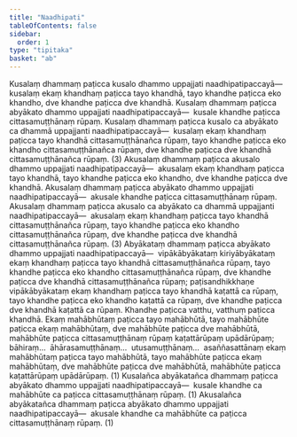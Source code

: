 ```yaml
---
title: "Naadhipati"
tableOfContents: false
sidebar:
  order: 1
type: "tipitaka"
basket: "ab"
---
```



<DynamicBreadcrumb />

<Division number="36">

<Paragraph number="212">
Kusalaṃ dhammaṃ paṭicca kusalo dhammo uppajjati naadhipatipaccayā—  kusalaṃ ekaṃ khandhaṃ paṭicca tayo khandhā, tayo khandhe paṭicca eko khandho, dve khandhe paṭicca dve khandhā. Kusalaṃ dhammaṃ paṭicca abyākato dhammo uppajjati naadhipatipaccayā—  kusale khandhe paṭicca cittasamuṭṭhānaṃ rūpaṃ. Kusalaṃ dhammaṃ paṭicca kusalo ca abyākato ca dhammā uppajjanti naadhipatipaccayā—  kusalaṃ ekaṃ khandhaṃ paṭicca tayo khandhā cittasamuṭṭhānañca rūpaṃ, tayo khandhe paṭicca eko khandho cittasamuṭṭhānañca rūpaṃ, dve khandhe paṭicca dve khandhā cittasamuṭṭhānañca rūpaṃ. (3)
</Paragraph>

<Paragraph number="213">
Akusalaṃ dhammaṃ paṭicca akusalo dhammo uppajjati naadhipatipaccayā—  akusalaṃ ekaṃ khandhaṃ paṭicca tayo khandhā, tayo khandhe paṭicca eko khandho, dve khandhe paṭicca dve khandhā. Akusalaṃ dhammaṃ paṭicca abyākato dhammo uppajjati naadhipatipaccayā—  akusale khandhe paṭicca cittasamuṭṭhānaṃ rūpaṃ. Akusalaṃ dhammaṃ paṭicca akusalo ca abyākato ca dhammā uppajjanti naadhipatipaccayā—  akusalaṃ ekaṃ khandhaṃ paṭicca tayo khandhā cittasamuṭṭhānañca rūpaṃ, tayo khandhe paṭicca eko khandho cittasamuṭṭhānañca rūpaṃ, dve khandhe paṭicca dve khandhā cittasamuṭṭhānañca rūpaṃ. (3)
</Paragraph>

<Paragraph number="214">
Abyākataṃ dhammaṃ paṭicca abyākato dhammo uppajjati naadhipatipaccayā—  vipākābyākataṃ kiriyābyākataṃ ekaṃ khandhaṃ paṭicca tayo khandhā cittasamuṭṭhānañca rūpaṃ, tayo khandhe paṭicca eko khandho cittasamuṭṭhānañca rūpaṃ, dve khandhe paṭicca dve khandhā cittasamuṭṭhānañca rūpaṃ; paṭisandhikkhaṇe vipākābyākataṃ ekaṃ khandhaṃ paṭicca tayo khandhā kaṭattā ca rūpaṃ, tayo khandhe paṭicca eko khandho kaṭattā ca rūpaṃ, dve khandhe paṭicca dve khandhā kaṭattā ca rūpaṃ. Khandhe paṭicca vatthu, vatthuṃ paṭicca khandhā. Ekaṃ mahābhūtaṃ paṭicca tayo mahābhūtā, tayo mahābhūte paṭicca ekaṃ mahābhūtaṃ, dve mahābhūte paṭicca dve mahābhūtā, mahābhūte paṭicca cittasamuṭṭhānaṃ rūpaṃ kaṭattārūpaṃ upādārūpaṃ; bāhiraṃ…  āhārasamuṭṭhānaṃ…  utusamuṭṭhānaṃ…  asaññasattānaṃ ekaṃ mahābhūtaṃ paṭicca tayo mahābhūtā, tayo mahābhūte paṭicca ekaṃ mahābhūtaṃ, dve mahābhūte paṭicca dve mahābhūtā, mahābhūte paṭicca kaṭattārūpaṃ upādārūpaṃ. (1)
</Paragraph>

<Paragraph number="215">
Kusalañca abyākatañca dhammaṃ paṭicca abyākato dhammo uppajjati naadhipatipaccayā—  kusale khandhe ca mahābhūte ca paṭicca cittasamuṭṭhānaṃ rūpaṃ. (1)
</Paragraph>

<Paragraph number="216">
Akusalañca abyākatañca dhammaṃ paṭicca abyākato dhammo uppajjati naadhipatipaccayā—  akusale khandhe ca mahābhūte ca paṭicca cittasamuṭṭhānaṃ rūpaṃ. (1)
</Paragraph>
</Division>